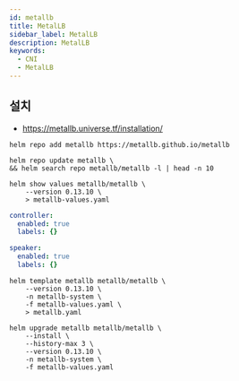 ```yaml
---
id: metallb
title: MetalLB
sidebar_label: MetalLB
description: MetalLB
keywords:
  - CNI
  - MetalLB
---
```


## 설치

- https://metallb.universe.tf/installation/

```shell
helm repo add metallb https://metallb.github.io/metallb
```

```shell
helm repo update metallb \
&& helm search repo metallb/metallb -l | head -n 10
```

```shell
helm show values metallb/metallb \
    --version 0.13.10 \
    > metallb-values.yaml
```

```yaml title="metallb-values.yaml"
controller:
  enabled: true
  labels: {}

speaker:
  enabled: true
  labels: {}
```

```shell
helm template metallb metallb/metallb \
    --version 0.13.10 \
    -n metallb-system \
    -f metallb-values.yaml \
    > metallb.yaml
```

```shell
helm upgrade metallb metallb/metallb \
    --install \
    --history-max 3 \
    --version 0.13.10 \
    -n metallb-system \
    -f metallb-values.yaml
```
